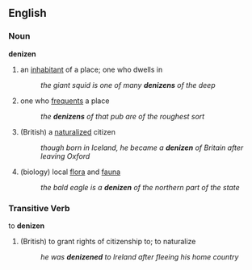 ==English==
=== Noun ===
'''denizen'''
# an [[inhabitant]] of a place; one who dwells in
#: ''the giant squid is one of many '''denizens''' of the deep''
# one who [[frequent]]s a place
#: ''the '''denizens''' of that pub are of the roughest sort''
# (British) a [[naturalize]]d citizen
#: ''though born in Iceland, he became a '''denizen''' of Britain after leaving Oxford''
# (biology) local [[flora]] and [[fauna]]
#: ''the bald eagle is a '''denizen''' of the northern part of the state''

=== Transitive Verb ===
to '''denizen'''
# (British) to grant rights of citizenship to; to naturalize
#: ''he was '''denizened''' to Ireland after fleeing his home country''